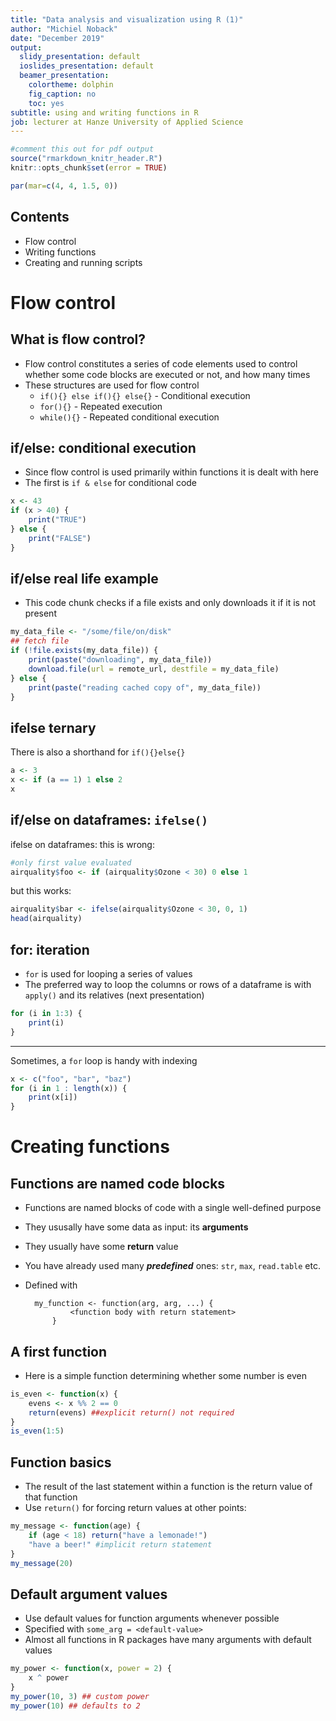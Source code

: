 ```yaml
---
title: "Data analysis and visualization using R (1)"
author: "Michiel Noback"
date: "December 2019"
output:
  slidy_presentation: default
  ioslides_presentation: default
  beamer_presentation:
    colortheme: dolphin
    fig_caption: no
    toc: yes
subtitle: using and writing functions in R
job: lecturer at Hanze University of Applied Science
---
```


```r
#comment this out for pdf output
source("rmarkdown_knitr_header.R")
knitr::opts_chunk$set(error = TRUE)
```

```r
par(mar=c(4, 4, 1.5, 0))
```

## Contents

- Flow control
- Writing functions
- Creating and running scripts

# Flow control

## What is flow control?

- Flow control constitutes a series of code elements used to control whether some code blocks are executed or not, and how many times
- These structures are used for flow control  
    - `if(){} else if(){} else{}` - Conditional execution
    - `for(){}` - Repeated execution
    - `while(){}` - Repeated conditional execution

## if/else: conditional execution

- Since flow control is used primarily within functions it is dealt with here
- The first is `if & else` for conditional code 

```r
x <- 43
if (x > 40) {
    print("TRUE")
} else {
    print("FALSE")
}
```


## if/else real life example

- This code chunk checks if a file exists and only downloads it if it is not present

```r
my_data_file <- "/some/file/on/disk"
## fetch file
if (!file.exists(my_data_file)) {
    print(paste("downloading", my_data_file))
    download.file(url = remote_url, destfile = my_data_file)
} else {
    print(paste("reading cached copy of", my_data_file))
}
```


## ifelse ternary

There is also a shorthand for `if(){}else{}`

```r
a <- 3
x <- if (a == 1) 1 else 2
x
```

## if/else on dataframes: `ifelse()`

ifelse on dataframes: this is wrong:
```r
#only first value evaluated
airquality$foo <- if (airquality$Ozone < 30) 0 else 1 
```

but this works:
 
```r
airquality$bar <- ifelse(airquality$Ozone < 30, 0, 1)
head(airquality)
```


## for: iteration

- `for` is used for looping a series of values
- The preferred way to loop the columns or rows of a dataframe is with `apply()` and its relatives (next presentation)

```r
for (i in 1:3) {
    print(i)
}
```

----

Sometimes, a `for` loop is handy with indexing

```r
x <- c("foo", "bar", "baz")
for (i in 1 : length(x)) {
    print(x[i])
}
```


# Creating functions

## Functions are named code blocks

- Functions are named blocks of code with a single well-defined purpose
- They ususally have some data as input: its **arguments**
- They usually have some **return** value
- You have already used many **_predefined_** ones: `str`, `max`, `read.table` etc.
- Defined with  
  ```
    my_function <- function(arg, arg, ...) {
            <function body with return statement>
        }
  ```

## A first function

- Here is a simple function determining whether some number is even

```r
is_even <- function(x) {
    evens <- x %% 2 == 0
    return(evens) ##explicit return() not required 
}
is_even(1:5)
```


## Function basics

- The result of the last statement within a function is the return value of that function
- Use `return()` for forcing return values at other points:

```r
my_message <- function(age) {
    if (age < 18) return("have a lemonade!")
    "have a beer!" #implicit return statement
}
my_message(20)
```


## Default argument values

- Use default values for function arguments whenever possible
- Specified with `some_arg = <default-value>`
- Almost all functions in R packages have many arguments with default values

```r
my_power <- function(x, power = 2) {
    x ^ power
}
my_power(10, 3) ## custom power
my_power(10) ## defaults to 2
```

